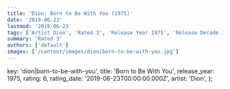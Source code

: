 ```yaml
---
title: 'Dion: Born to Be With You (1975)'
date: '2019-06-23'
lastmod: '2019-06-23'
tags: ['Artist Dion', 'Rated 3', 'Release Year 1975', 'Release Decade 1970']
summary: 'Rated 3'
authors: ['default']
images: ['/content/images/dion|born-to-be-with-you.jpg']
---
```


  key: 'dion|born-to-be-with-you',
  title: 'Born to Be With You',
  release_year: 1975,
  rating: 6,
  rating_date: '2019-06-23T00:00:00.000Z',
  artist: 'Dion',
};

<MusicRating data={data} />
